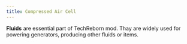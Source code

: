 ```yaml
---
title: Compressed Air Cell
---
```


<ItemImage file="compressed_air_cell" alt="Compressed Air Cell" size="200" />


**Fluids** are essential part of TechReborn mod. Thay are widely used for powering generators, producing other fluids or items.
